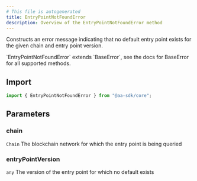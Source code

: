```yaml
---
# This file is autogenerated
title: EntryPointNotFoundError
description: Overview of the EntryPointNotFoundError method
---
```


Constructs an error message indicating that no default entry point exists for the given chain and entry point version.

<Note>
  `EntryPointNotFoundError` extends `BaseError`, see the docs for BaseError for
  all supported methods.
</Note>

## Import

```ts
import { EntryPointNotFoundError } from "@aa-sdk/core";
```

## Parameters

### chain

`Chain`
The blockchain network for which the entry point is being queried

### entryPointVersion

`any`
The version of the entry point for which no default exists
